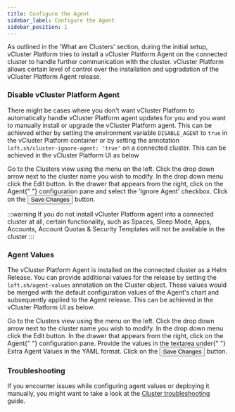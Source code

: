 ```yaml
---
title: Configure the Agent
sidebar_label: Configure the Agent
sidebar_position: 1
---
```




As outlined in the 'What are Clusters' section, during the initial setup, vCluster Platform tries to install a vCluster Platform Agent on the connected cluster to handle further communication with the cluster. vCluster Platform allows certain level of control over the installation and upgradation of the vCluster Platform Agent release.

### Disable vCluster Platform Agent

There might be cases where you don't want vCluster Platform to automatically handle vCluster Platform agent updates for you and you want to manually install or upgrade the vCluster Platform agent. This can be achieved either by setting the environment variable `DISABLE_AGENT` to `true` in the vCluster Platform container or by setting the annotation `loft.sh/cluster-ignore-agent: 'true'` on a connected cluster. This can be achieved in the vCluster Platform UI as below

<Flow id="cluster-disable-vcluster-platform-agent">
  <Step>
    Go to the <NavStep>Clusters</NavStep> view using the menu on the left.
  </Step>
  <Step>
    Click the drop down arrow next to the cluster name you wish to modify. In
    the drop down menu click the <Label>Edit</Label> button.
  </Step>
  <Step>
    In the drawer that appears from the right, click on the <Label>Agent</Label>{" "}
    configuration pane and select the 'Ignore Agent' checkbox.
  </Step>
  <Step>
    Click on the <Button>Save Changes</Button> button.
  </Step>
</Flow>

:::warning
If you do not install vCluster Platform agent into a connected cluster at all, certain functionality, such as Spaces, Sleep Mode, Apps, Accounts, Account Quotas & Security Templates will not be available in the cluster
:::

### Agent Values

The vCluster Platform Agent is installed on the connected cluster as a Helm Release. You can provide additional values for the release by setting the `loft.sh/agent-values` annotation on the Cluster object. These values would be merged with the default configuration values of the Agent's chart and subsequently applied to the Agent release. This can be achieved in the vCluster Platform UI as below.

<Flow id="cluster-extravalues-vcluster-platform-agent">
  <Step>
    Go to the <NavStep>Clusters</NavStep> view using the menu on the left.
  </Step>
  <Step>
    Click the drop down arrow next to the cluster name you wish to modify. In
    the drop down menu click the <Label>Edit</Label> button.
  </Step>
  <Step>
    In the drawer that appears from the right, click on the <Label>Agent</Label>{" "}
    configuration pane. Provide the values in the textarea under{" "}
    <Label>Extra Agent Values</Label> in the YAML format.
  </Step>
  <Step>
    Click on the <Button>Save Changes</Button> button.
  </Step>
</Flow>

### Troubleshooting

If you encounter issues while configuring agent values or deploying it manually, you might want to take a look at the [Cluster troubleshooting](./cluster-troubleshooting) guide.
